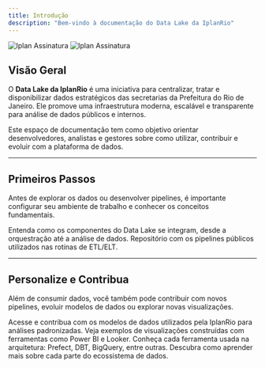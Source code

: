 ```yaml
---
title: Introdução
description: "Bem-vindo à documentação do Data Lake da IplanRio"
---
```


<img
  className="block dark:hidden"
  src="/images/iplan_assinatura_azul.png"
  alt="Iplan Assinatura"
/>
<img
  className="hidden dark:block"
  src="/images/iplan_assinatura_azul.png"
  alt="Iplan Assinatura"
/>

## Visão Geral

O **Data Lake da IplanRio** é uma iniciativa para centralizar, tratar e disponibilizar dados estratégicos das secretarias da Prefeitura do Rio de Janeiro. Ele promove uma infraestrutura moderna, escalável e transparente para análise de dados públicos e internos.

Este espaço de documentação tem como objetivo orientar desenvolvedores, analistas e gestores sobre como utilizar, contribuir e evoluir com a plataforma de dados.

---

## Primeiros Passos

Antes de explorar os dados ou desenvolver pipelines, é importante configurar seu ambiente de trabalho e conhecer os conceitos fundamentais.

<CardGroup cols={2}>
  <Card
    title="Visão Geral da Infraestrutura"
    icon="server"
    href="/infra"
  >
    Entenda como os componentes do Data Lake se integram, desde a orquestração até a análise de dados.
  </Card>
  <Card
    title="Pipelines Públicos"
    icon="code-branch"
    href="https://github.com/prefeitura-rio/pipelines_rj_sms"
  >
    Repositório com os pipelines públicos utilizados nas rotinas de ETL/ELT.
  </Card>
</CardGroup>

---

## Personalize e Contribua

Além de consumir dados, você também pode contribuir com novos pipelines, evoluir modelos de dados ou explorar novas visualizações.

<CardGroup cols={2}>
  <Card
    title="Modelos de Dados"
    icon="database"
    href="https://github.com/prefeitura-rio/queries-rj-iplanrio"
  >
    Acesse e contribua com os modelos de dados utilizados pela IplanRio para análises padronizadas.
  </Card>
  <Card
    title="Visualizações e Dashboards"
    icon="chart-line"
    href="/analises"
  >
    Veja exemplos de visualizações construídas com ferramentas como Power BI e Looker.
  </Card>
  <Card
    title="Componentes do Data Lake"
    icon="cubes"
    href="/componentes"
  >
    Conheça cada ferramenta usada na arquitetura: Prefect, DBT, BigQuery, entre outras.
  </Card>
  <Card
    title="Capacitações"
    icon="book-open"
    href="/capacitação"
  >
    Descubra como aprender mais sobre cada parte do ecossistema de dados.
  </Card>
</CardGroup>

